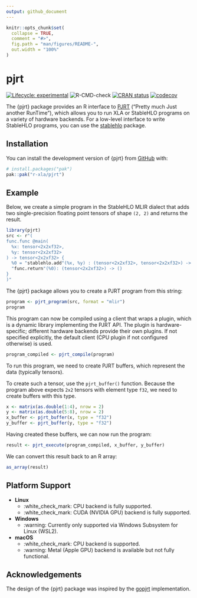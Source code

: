 ```yaml
---
output: github_document
---
```


<!-- README.md is generated from README.Rmd. Please edit that file -->

```r
knitr::opts_chunk$set(
  collapse = TRUE,
  comment = "#>",
  fig.path = "man/figures/README-",
  out.width = "100%"
)
```

# pjrt

<!-- badges: start -->
[![Lifecycle: experimental](https://img.shields.io/badge/lifecycle-experimental-orange.svg)](https://lifecycle.r-lib.org/articles/stages.html#experimental)
![R-CMD-check](https://github.com/r-xla/pjrt/actions/workflows/R-CMD-check.yaml/badge.svg)
[![CRAN status](https://www.r-pkg.org/badges/version/pjrt)](https://CRAN.R-project.org/package=pjrt)
[![codecov](https://codecov.io/gh/r-xla/pjrt/branch/main/graph/badge.svg)](https://codecov.io/gh/r-xla/pjrt)
<!-- badges: end -->

The {pjrt} package provides an R interface to [PJRT](https://github.com/openxla/pjrt) ("Pretty much Just another RunTime"), which allows you to run XLA or StableHLO programs on a variety of hardware backends.
For a low-level interface to write StableHLO programs, you can use the [stablehlo](https://github.com/r-xla/stablehlo) package.

## Installation

You can install the development version of {pjrt} from [GitHub](https://github.com/r-xla/pjrt) with:

``` r
# install.packages("pak")
pak::pak("r-xla/pjrt")
```

## Example

Below, we create a simple program in the StableHLO MLIR dialect that adds two single-precision floating point tensors of shape `(2, 2)` and returns the result.

```r
library(pjrt)
src <- r"(
func.func @main(
  %x: tensor<2x2xf32>,
  %y: tensor<2x2xf32>
) -> tensor<2x2xf32> {
  %0 = "stablehlo.add"(%x, %y) : (tensor<2x2xf32>, tensor<2x2xf32>) -> tensor<2x2xf32>
  "func.return"(%0): (tensor<2x2xf32>) -> ()
}
)"
```

The {pjrt} package allows you to create a PJRT program from this string:

```r
program <- pjrt_program(src, format = "mlir")
program
```

This program can now be compiled using a client that wraps a plugin, which is a dynamic library implementing the PJRT API.
The plugin is hardware-specific; different hardware backends provide their own plugins.
If not specified explicitly, the default client (CPU plugin if not configured otherwise) is used.

```r
program_compiled <- pjrt_compile(program)
```

To run this program, we need to create PJRT buffers, which represent the data (typically tensors).

To create such a tensor, use the `pjrt_buffer()` function.
Because the program above expects `2x2` tensors with element type `f32`, we need to create buffers with this type.

```r
x <- matrix(as.double(1:4), nrow = 2)
y <- matrix(as.double(5:8), nrow = 2)
x_buffer <- pjrt_buffer(x, type = "f32")
y_buffer <- pjrt_buffer(y, type = "f32")
```

Having created these buffers, we can now run the program:

```r
result <- pjrt_execute(program_compiled, x_buffer, y_buffer)
```

We can convert this result back to an R array:

```r
as_array(result)
```

## Platform Support

- **Linux**
  - :white_check_mark: CPU backend is fully supported.
  - :white_check_mark: CUDA (NVIDIA GPU) backend is fully supported.
- **Windows**
  - :warning: Currently only supported via Windows Subsystem for Linux (WSL2).
- **macOS**
  - :white_check_mark: CPU backend is supported.
  - :warning: Metal (Apple GPU) backend is available but not fully functional.

## Acknowledgements

The design of the {pjrt} package was inspired by the [gopjrt](https://github.com/gomlx/gopjrt) implementation.
